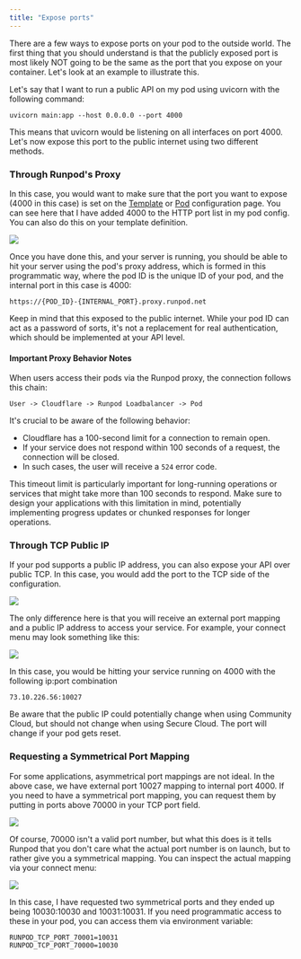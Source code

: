 ```yaml
---
title: "Expose ports"
---
```


There are a few ways to expose ports on your pod to the outside world. The first thing that you should understand is that the publicly exposed port is most likely NOT going to be the same as the port that you expose on your container. Let's look at an example to illustrate this.

Let's say that I want to run a public API on my pod using uvicorn with the following command:

```
uvicorn main:app --host 0.0.0.0 --port 4000
```

This means that uvicorn would be listening on all interfaces on port 4000. Let's now expose this port to the public internet using two different methods.

### Through Runpod's Proxy

In this case, you would want to make sure that the port you want to expose (4000 in this case) is set on the [Template](https://www.runpod.io/console/user/templates) or [Pod](https://www.runpod.io/console/pods) configuration page. You can see here that I have added 4000 to the HTTP port list in my pod config. You can also do this on your template definition.

<Frame caption="">
  <img src="/images/f750ab73-1386a3c-image-00ce91cf90cd62e743f1382d8d722b0a.png" />
</Frame>

Once you have done this, and your server is running, you should be able to hit your server using the pod's proxy address, which is formed in this programmatic way, where the pod ID is the unique ID of your pod, and the internal port in this case is 4000:

```
https://{POD_ID}-{INTERNAL_PORT}.proxy.runpod.net
```

Keep in mind that this exposed to the public internet. While your pod ID can act as a password of sorts, it's not a replacement for real authentication, which should be implemented at your API level.

#### Important Proxy Behavior Notes

When users access their pods via the Runpod proxy, the connection follows this chain:

```
User -> Cloudflare -> Runpod Loadbalancer -> Pod
```

It's crucial to be aware of the following behavior:

* Cloudflare has a 100-second limit for a connection to remain open.
* If your service does not respond within 100 seconds of a request, the connection will be closed.
* In such cases, the user will receive a `524` error code.

This timeout limit is particularly important for long-running operations or services that might take more than 100 seconds to respond. Make sure to design your applications with this limitation in mind, potentially implementing progress updates or chunked responses for longer operations.

### Through TCP Public IP

If your pod supports a public IP address, you can also expose your API over public TCP. In this case, you would add the port to the TCP side of the configuration.

<Frame caption="">
  <img src="/images/4afbcf63-49ebb9a-image-e69eedd0c7d53775006fdc73b0dcaabc.png" />
</Frame>

The only difference here is that you will receive an external port mapping and a public IP address to access your service. For example, your connect menu may look something like this:

<Frame caption="">
  <img src="/images/5f093b77-5e76c21-image-e7c348174fb6dd2ac5846743a696481a.png" />
</Frame>

In this case, you would be hitting your service running on 4000 with the following ip:port combination

```
73.10.226.56:10027
```

Be aware that the public IP could potentially change when using Community Cloud, but should not change when using Secure Cloud. The port will change if your pod gets reset.

### Requesting a Symmetrical Port Mapping

For some applications, asymmetrical port mappings are not ideal. In the above case, we have external port 10027 mapping to internal port 4000. If you need to have a symmetrical port mapping, you can request them by putting in ports above 70000 in your TCP port field.

<Frame caption="">
  <img src="/images/d14daea4-23c4178-image-4dc70800a254094973ca20d2132112f3.png" />
</Frame>

Of course, 70000 isn't a valid port number, but what this does is it tells Runpod that you don't care what the actual port number is on launch, but to rather give you a symmetrical mapping. You can inspect the actual mapping via your connect menu:

<Frame caption="">
  <img src="/images/53d7e096-92e4f90-image-ce4e1e6f45d585a6ecc5f03583a23ab2.png" />
</Frame>

In this case, I have requested two symmetrical ports and they ended up being 10030:10030 and 10031:10031. If you need programmatic access to these in your pod, you can access them via environment variable:

```
RUNPOD_TCP_PORT_70001=10031
RUNPOD_TCP_PORT_70000=10030
```
